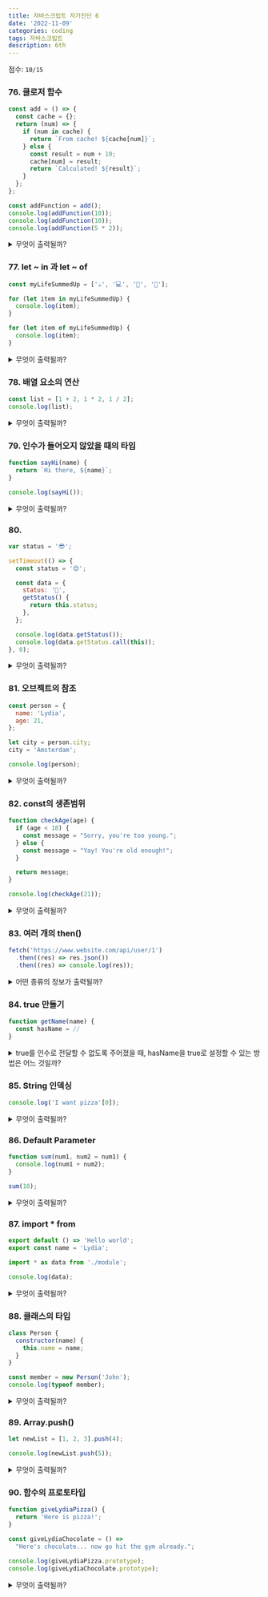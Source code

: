 ```yaml
---
title: 자바스크립트 자가진단 6
date: '2022-11-09'
categories: coding
tags: 자바스크립트
description: 6th
---
```

<HeadingNavigator />

점수: `10/15`

### 76. 클로저 함수
```js
const add = () => {
  const cache = {};
  return (num) => {
    if (num in cache) {
      return `From cache! ${cache[num]}`;
    } else {
      const result = num + 10;
      cache[num] = result;
      return `Calculated! ${result}`;
    }
  };
};

const addFunction = add();
console.log(addFunction(10));
console.log(addFunction(10));
console.log(addFunction(5 * 2));
```
<details>
  <summary>무엇이 출력될까?</summary>
    <>
    - 내 생각 : Calculated! 20 From cache! 20 From cache! 20
    - 이유? : 클로저 함수다. add()를 할당받은 시점에서 addFunction은 하나의 독자적인 우주고, `cache`값 등 자신이 태어난 환경을 기억한다(memorized). 여기서 `addFunction()`의 인수는 `return`의 인수로 들어간다. 관건은 5 * 2가 어떻게 처리되냐인데, 연산이 되어 10으로 들어갈 거라 생각했다.
    - 사족 : -
    - 오답노트 : - 
    </>
</details>

### 77. let ~ in 과 let ~ of
```js
const myLifeSummedUp = ['☕', '💻', '🍷', '🍫'];

for (let item in myLifeSummedUp) {
  console.log(item);
}

for (let item of myLifeSummedUp) {
  console.log(item);
}
```
<details>
  <summary>무엇이 출력될까?</summary>
    <>
    - 내 생각 : "☕" "💻" "🍷" "🍫" 그리고 0 1 2 3
    - 이유? : let~in은 배열의 값을, let~of는 배열의 인덱스를 반환한다고 생각했다.
    - 오답노트 : 반대였다. 배열은 사실 다음과 같이 볼 수 있다. `{0: "☕", 1: "💻", 2: "🍷", 3: "🍫"}`. 우리가 쉽게 배열 인덱스라 부르는 것은 오브젝트의 키값이다.  
    let~in은 "Enumerable"(열거가능한) 속성을, let~of는 "iterable"(반복가능한) 속성을 추출한다. 여기서 열거가능한 속성은 (사실은 오브젝트인)배열의 키값 = 그러니까 인덱스다. 반복가능한 속성은 그에 할당된 값 = 배열의 요소다.
    - 사족 : 키값은 반복가능한 속성이 아닌가? Enumerable과 Iterable의 명명 기준이 뭘까?
    </>
</details>

### 78. 배열 요소의 연산
```js
const list = [1 + 2, 1 * 2, 1 / 2];
console.log(list);
```
<details>
  <summary>무엇이 출력될까?</summary>
    <>
    - 내 생각 : [3, 2, 0.5]
    - 이유? : 정상적으로 연산이 될 것 같다.
    - 사족 : 배열은 모든 값을 가질 수 있다. string|number|object|...[]
    - 오답노트 : -
    </>
</details>

### 79. 인수가 들어오지 않았을 때의 타입
```js
function sayHi(name) {
  return `Hi there, ${name}`;
}

console.log(sayHi());
```
<details>
  <summary>무엇이 출력될까?</summary>
    <>
    - 내 생각 : Hi there, undefined
    - 이유? : 타입스크립트에서 파라미터가 옵셔널할 때 `undefined`가 붙었다.
    - 사족 : -
    - 오답노트 : -
    </>
</details>

### 80. 
```js
var status = '😎';

setTimeout(() => {
  const status = '😍';

  const data = {
    status: '🥑',
    getStatus() {
      return this.status;
    },
  };

  console.log(data.getStatus());
  console.log(data.getStatus.call(this));
}, 0);
```
<details>
  <summary>무엇이 출력될까?</summary>
    <>
    - 내 생각 : "🥑" 그리고 "😍"
    - 이유? : 첫번째 this는 data의 블록 스코프에 걸린다. 따라서 아보카도가 출력된다. 두번째에는 콜을 통해 상위 객체에 this를 연결하고 실행했다. 따라서 하트얼굴이 출력된다.
    - 사족 : -
    - 오답노트 : 함수에서, `this` 키워드는 *함수가 속해 있는 객체*를 참조한다. setTimeout()에서 `this`가 참조하는 것은 전역객체다. 따라서 선글라스가 출력된다.
    </>
</details>

### 81. 오브젝트의 참조
```js
const person = {
  name: 'Lydia',
  age: 21,
};

let city = person.city;
city = 'Amsterdam';

console.log(person);
```
<details>
  <summary>무엇이 출력될까?</summary>
    <>
    - 내 생각 : `{ name: "Lydia", age: 21, city: undefined }`
    - 이유? : city를 참조에서 값으로 재할당했다. person 오브젝트와는 연이 끊어졌고, 그럼 남은 person의 값이 무엇이냐가 문제다. 난 `let city = person.city`는 사실 `let city = person.city = undefined`와 같다고 생각했다. 보이진 않지만 오브젝트에 값 할당이 일어난 거라고 말이다.
    - 사족 : -
    - 오답노트 : person.city가 `undefined`값을 가지는 것은 맞지만, city가 person 객체 자체를 참조하는 것은 아니다. city는 person 객체에서 city라는 속성의 값을 자신의 현재 값으로 요청했을 뿐이다. 결국 원래의 오브젝트가 반환된다.
    </>
</details>

### 82. const의 생존범위
```js
function checkAge(age) {
  if (age < 18) {
    const message = "Sorry, you're too young.";
  } else {
    const message = "Yay! You're old enough!";
  }

  return message;
}

console.log(checkAge(21));
```
<details>
  <summary>무엇이 출력될까?</summary>
    <>
    - 내 생각 : ReferenceError
    - 이유? : message의 생존범위는 블록 스코프다. if문을 빠져나오지 못하고 소멸됐기 때문에 바깥의 리턴은 message가 무엇인지 알지 못한다.
    - 사족 : -
    - 오답노트 : -
    </>
</details>

### 83. 여러 개의 then()
```js
fetch('https://www.website.com/api/user/1')
  .then((res) => res.json())
  .then((res) => console.log(res));
```
<details>
  <summary>어떤 종류의 정보가 출력될까?</summary>
    <>
    - 내 생각 : 이전 .then()에서 callback된 결과
    - 이유? : .then()이 연속될 경우 이전에서 resolve 된 값이 이어진다.
    - 사족 : -
    - 오답노트 : -
    </>
</details>

### 84. true 만들기
```js
function getName(name) {
  const hasName = //
}
```
<details>
  <summary>true를 인수로 전달할 수 없도록 주어졌을 때, hasName을 true로 설정할 수 있는 방법은 어느 것일까?</summary>
    <>
    - 내 생각 : 
    - 이유? : 
    - 사족 : -
    - 오답노트 : 질문을 잘못 이해했다. `true`로 취급되는 모든 값을 못 받는 줄 알았다. 어떤 타입의 인수가 들어와도 `true | false` 값을 나타내기 위해선 `!!name`밖에 정답이 없다.
    </>
</details>

### 85. String 인덱싱
```js
console.log('I want pizza'[0]);
```
<details>
  <summary>무엇이 출력될까?</summary>
    <>
    - 내 생각 : "I"
    - 이유? : 원시값이지만 `String 래퍼`에 의해 순간 객체처럽 취급된다. 어레이와 같이 숨은 키=인덱스값이 글자마다 붙어, 대괄호 인덱싱은 물론 `indexOf`와 같은 프로토타입 메써드를 사용할 수 있게 된다.
    - 사족 : -
    - 오답노트 : -
    </>
</details>

### 86. Default Parameter
```js
function sum(num1, num2 = num1) {
  console.log(num1 + num2);
}

sum(10);
```
<details>
  <summary>무엇이 출력될까?</summary>
    <>
    - 내 생각 : 20
    - 이유? :  두번째 인수를 넘겨받지 못했을 때, num2의 기본값은 num1이다.  
    - 사족 : -
    - 오답노트 : -
    </>
</details>

### 87. import * from 
```js module.js
export default () => 'Hello world';
export const name = 'Lydia';
```
```js index.js
import * as data from './module';

console.log(data);
```
<details>
  <summary>무엇이 출력될까?</summary>
    <>
    - 내 생각 : `{ default: [Function (anonymous)], name: "Lydia" }`
    - 이유? : * 와일드카드를 통해 module의 객체 전체를 가져온다.
    - 사족 : -
    - 오답노트 : -
    </>
</details>

### 88. 클래스의 타입
```js
class Person {
  constructor(name) {
    this.name = name;
  }
}

const member = new Person('John');
console.log(typeof member);
```
<details>
  <summary>무엇이 출력될까?</summary>
    <>
    - 내 생각 : "object"
    - 이유? : typeof 연산자는 원시타입을 검출한다. 인스턴스인 member의 본질은 `object`다.
    - 사족 : -
    - 오답노트 : -
    </>
</details>

### 89. Array.push()
```js
let newList = [1, 2, 3].push(4);

console.log(newList.push(5));
```
<details>
  <summary>무엇이 출력될까?</summary>
    <>
    - 내 생각 : Error
    - 이유? : 앞선 문제에도 나왔는데, `[1, 2, 3].push(4)`는 베열 `[1, 2, 3, 4]`가 아니라 배열의 크기를 리턴한다. 4.push()는 성립하지 않으므로 `Error`가 뜬다.
    - 사족 : -
    - 오답노트 : -
    </>
</details>

### 90. 함수의 프로토타입
```js
function giveLydiaPizza() {
  return 'Here is pizza!';
}

const giveLydiaChocolate = () =>
  "Here's chocolate... now go hit the gym already.";

console.log(giveLydiaPizza.prototype);
console.log(giveLydiaChocolate.prototype);
```
<details>
  <summary>무엇이 출력될까?</summary>
    <>
    - 내 생각 : `{ constructor: ...} { constructor: ...}`
    - 이유? : 프로토타입을 가지지 않는 객체는 사용자가 중괄호를 열어 직접 만든 객체, new Object() 제너레이터로 만든 객체뿐이다. 일반함수든 화살표함수든 프로토타입은 `object`다.
    - 사족 : -
    - 오답노트 : ... 화살표 함수도 `prototype` 속성을 가지지 않는다고 한다.
    </>
</details>